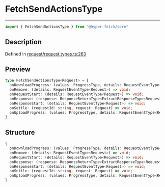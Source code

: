 

# FetchSendActionsType

<div class="api-docs__separator" data-reactroot="">

---

</div><div class="api-docs__import" data-reactroot="">

```ts
import { FetchSendActionsType } from "@hyper-fetch/core"
```

</div><div class="api-docs__section">

## Description

</div><div class="api-docs__description"><span class="api-docs__do-not-parse">



</span></div><p class="api-docs__definition">

Defined in [request/request.types.ts:263](https://github.com/BetterTyped/hyper-fetch/blob/c44d728f/packages/core/src/request/request.types.ts#L263)

</p><div class="api-docs__section">

## Preview

</div><div class="api-docs__preview type">

```ts
type FetchSendActionsType<Request> = {
  onDownloadProgress: (values: ProgressType, details: RequestEventType<Request>) => void; 
  onRemove: (details: RequestEventType<Request>) => void; 
  onRequestStart: (details: RequestEventType<Request>) => void; 
  onResponse: (response: ResponseReturnType<ExtractResponseType<Request>, ExtractErrorType<Request>, ExtractAdapterType<Request>>, details: ResponseDetailsType) => void; 
  onResponseStart: (details: RequestEventType<Request>) => void; 
  onSettle: (requestId: string, request: Request) => void; 
  onUploadProgress: (values: ProgressType, details: RequestEventType<Request>) => void; 
}
```

</div><div class="api-docs__section">

## Structure

</div><div class="api-docs__returns">

```ts
{
  onDownloadProgress: (values: ProgressType, details: RequestEventType<Request>) => void;
  onRemove: (details: RequestEventType<Request>) => void;
  onRequestStart: (details: RequestEventType<Request>) => void;
  onResponse: (response: ResponseReturnType<ExtractResponseType<Request>, ExtractErrorType<Request>, ExtractAdapterType<Request>>, details: ResponseDetailsType) => void;
  onResponseStart: (details: RequestEventType<Request>) => void;
  onSettle: (requestId: string, request: Request) => void;
  onUploadProgress: (values: ProgressType, details: RequestEventType<Request>) => void;
}
```

</div>